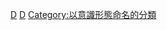 {{Catnav|頁面分類|人文學科|哲学|政治哲學}}
{{Catnav|頁面分類|人文學科|哲学|主义}}

{{catmore}}
{{Commonscat|Imperialism}}

[[Category:主义|D]]
[[Category:政治哲學|D]]
[[Category:以意識形態命名的分類|Category:以意識形態命名的分類]]